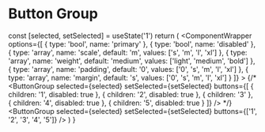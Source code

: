 
# Button Group

  const [selected, setSelected] = useState('1')
  return (
    <ComponentWrapper
      options={[
        { type: 'bool', name: 'primary' },
        { type: 'bool', name: 'disabled' },
        {
          type: 'array',
          name: 'scale',
          default: 'm',
          values: ['s', 'm', 'l', 'xl']
        },
        {
          type: 'array',
          name: 'weight',
          default: 'medium',
          values: ['light', 'medium', 'bold']
        },
        {
          type: 'array',
          name: 'padding',
          default: '0',
          values: ['0', 's', 'm', 'l', 'xl']
        },
        {
          type: 'array',
          name: 'margin',
          default: 's',
          values: ['0', 's', 'm', 'l', 'xl']
        }
      ]}
    >
      {/* <ButtonGroup
        selected={selected}
        setSelected={setSelected}
        buttons={[
          { children: '1', disabled: true },
          { children: '2', disabled: true },
          { children: '3' },
          { children: '4', disabled: true },
          { children: '5', disabled: true }
        ]}
      /> */}
      <ButtonGroup
        selected={selected}
        setSelected={setSelected}
        buttons={['1', '2', '3', '4', '5']}
      />
    </ComponentWrapper>
  )
}

<Buttongroup />
